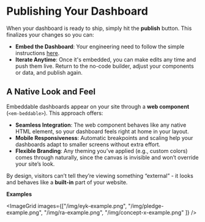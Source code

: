 # Publishing Your Dashboard

When your dashboard is ready to ship, simply hit the **publish** button. This finalizes your changes so you can:

- **Embed the Dashboard**: Your engineering need to follow the simple instructions [here](/deployment/embedding).
- **Iterate Anytime**: Once it's embedded, you can make edits any time and push them live. Return to the no-code builder, adjust your components or data, and publish again.

## A Native Look and Feel

Embeddable dashboards appear on your site through a **web component** (`<em-beddable>`). This approach offers:

- **Seamless Integration**: The web component behaves like any native HTML element, so your dashboard feels right at home in your layout.
- **Mobile Responsiveness**: Automatic breakpoints and scaling help your dashboards adapt to smaller screens without extra effort.
- **Flexible Branding**: Any theming you’ve applied (e.g., custom colors) comes through naturally, since the canvas is invisible and won’t override your site’s look.

By design, visitors can’t tell they’re viewing something “external” - it looks and behaves like a **built-in** part of your website.

**Examples**

<ImageGrid images={["/img/eyk-example.png", "/img/pledge-example.png", "/img/ra-example.png", "/img/concept-x-example.png" ]} />